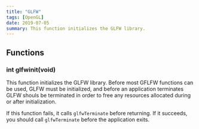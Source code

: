 ```yaml
---
title: "GLFW"
tags: [OpenGL]
date: 2019-07-05
summary: This function initializes the GLFW library.
---
```


## Functions

### int glfwinit(void)

This function initializes the GLFW library. Before most GFLFW functions can be used, GLFW must be initialized, and before an application terminates GLFW shouls be terminated in order to free any resources allocated during or after initialization.

If this function fails, it calls `glfwTerminate` before returning. If it succeeds, you should call `glfwTerminate` before the application exits.
